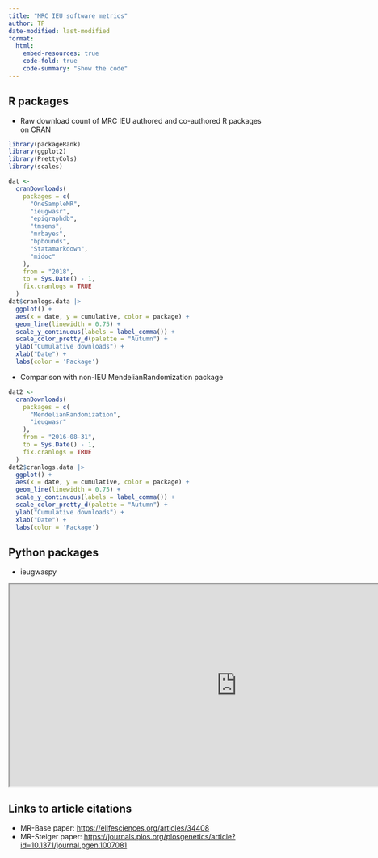 ```yaml
---
title: "MRC IEU software metrics"
author: TP
date-modified: last-modified
format:
  html:
    embed-resources: true
    code-fold: true
    code-summary: "Show the code"
---
```


## R packages

* Raw download count of MRC IEU authored and co-authored R packages on CRAN

```r
library(packageRank)
library(ggplot2)
library(PrettyCols)
library(scales)
```

```r
dat <- 
  cranDownloads(
    packages = c(
      "OneSampleMR",
      "ieugwasr",
      "epigraphdb",
      "tmsens",
      "mrbayes",
      "bpbounds",
      "Statamarkdown",
      "midoc"
    ),
    from = "2018",
    to = Sys.Date() - 1,
    fix.cranlogs = TRUE
  )
dat$cranlogs.data |>
  ggplot() + 
  aes(x = date, y = cumulative, color = package) + 
  geom_line(linewidth = 0.75) + 
  scale_y_continuous(labels = label_comma()) +
  scale_color_pretty_d(palette = "Autumn") + 
  ylab("Cumulative downloads") +
  xlab("Date") +
  labs(color = 'Package') 
```

* Comparison with non-IEU MendelianRandomization package

```r
dat2 <- 
  cranDownloads(
    packages = c(
      "MendelianRandomization",
      "ieugwasr"
    ),
    from = "2016-08-31",
    to = Sys.Date() - 1,
    fix.cranlogs = TRUE
  )
dat2$cranlogs.data |>
  ggplot() + 
  aes(x = date, y = cumulative, color = package) + 
  geom_line(linewidth = 0.75) + 
  scale_y_continuous(labels = label_comma()) +
  scale_color_pretty_d(palette = "Autumn") + 
  ylab("Cumulative downloads") +
  xlab("Date") +
  labs(color = 'Package')
```

## Python packages

* ieugwaspy

```{=html}
<iframe src="https://pypistats.org/packages/ieugwaspy" width="900" height="400"></iframe>
```

## Links to article citations

* MR-Base paper: <https://elifesciences.org/articles/34408>
* MR-Steiger paper: <https://journals.plos.org/plosgenetics/article?id=10.1371/journal.pgen.1007081>
